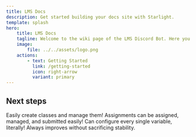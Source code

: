 ```yaml
---
title: LMS Docs
description: Get started building your docs site with Starlight.
template: splash
hero:
    title: LMS Docs
    tagline: Welcome to the wiki page of the LMS Discord Bot. Here you can find all the features that are available through the bot and how to use them.
    image:
        file: ../../assets/logo.png
    actions:
        - text: Getting Started
          link: /getting-started
          icon: right-arrow
          variant: primary
---
```



## Next steps

<CardGrid>
    <Card title="Create classes" icon="open-book">
        Easily create classes and manage them!
    </Card>
    <Card title="Easy Assignments" icon="pencil">
        Assignments can be assigned, managed, and submitted easily!
    </Card>
    <Card title="Configure as you please" icon="setting">
        Can configure every single variable, literally!
    </Card>
    <Card title="Always updating" icon="rocket">
        Always improves without sacrificing stability.
    </Card>
</CardGrid>
